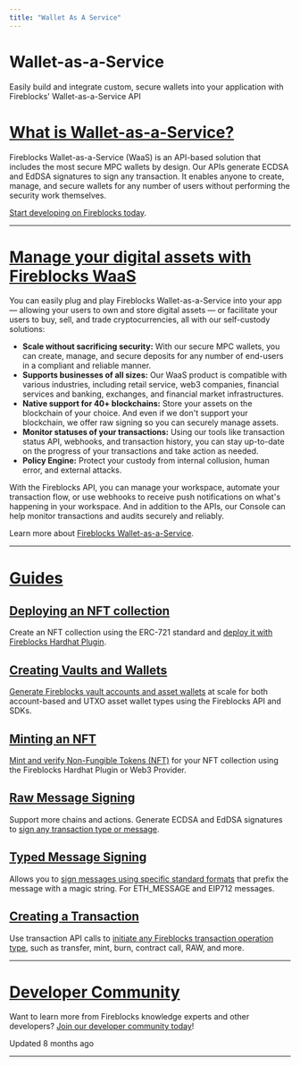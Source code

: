 ```yaml
---
title: "Wallet As A Service"
---
```

  
  # Wallet-as-a-Service

Easily build and integrate custom, secure wallets into your application with Fireblocks' Wallet-as-a-Service API

# [What is Wallet-as-a-Service?](#what-is-wallet-as-a-service)

Fireblocks Wallet-as-a-Service (WaaS) is an API-based solution that includes the most secure MPC wallets by design. Our APIs generate ECDSA and EdDSA signatures to sign any transaction. It enables anyone to create, manage, and secure wallets for any number of users without performing the security work themselves.

[Start developing on Fireblocks today](https://www.fireblocks.com/developer-sandbox-sign-up/?gl=1*19mlzew*_ga*MTY4ODc5Mjc3Ni%5B%E2%80%A6%5D_ga_D39L1D2ZX2*MTY4Nzg2MTQwOS4xNi4xLjE2ODc4Njc3OTMuMjcuMC4w).

* * *

# [Manage your digital assets with Fireblocks WaaS](#manage-your-digital-assets-with-fireblocks-waas)

You can easily plug and play Fireblocks Wallet-as-a-Service into your app — allowing your users to own and store digital assets — or facilitate your users to buy, sell, and trade cryptocurrencies, all with our self-custody solutions:

*   **Scale without sacrificing security:** With our secure MPC wallets, you can create, manage, and secure deposits for any number of end-users in a compliant and reliable manner.
*   **Supports businesses of all sizes:** Our WaaS product is compatible with various industries, including retail service, web3 companies, financial services and banking, exchanges, and financial market infrastructures.
*   **Native support for 40+ blockchains:** Store your assets on the blockchain of your choice. And even if we don't support your blockchain, we offer raw signing so you can securely manage assets.
*   **Monitor statuses of your transactions:** Using our tools like transaction status API, webhooks, and transaction history, you can stay up-to-date on the progress of your transactions and take action as needed.
*   **Policy Engine:** Protect your custody from internal collusion, human error, and external attacks.

With the Fireblocks API, you can manage your workspace, automate your transaction flow, or use webhooks to receive push notifications on what's happening in your workspace. And in addition to the APIs, our Console can help monitor transactions and audits securely and reliably.

Learn more about [Fireblocks Wallet-as-a-Service](https://www.fireblocks.com/platforms/mpc-wallet/).

* * *

# [Guides](#guides)
## [Deploying an NFT collection](#deploying-an-nft-collection)

Create an NFT collection using the ERC-721 standard and [deploy it with Fireblocks Hardhat Plugin](/docs/deploying-an-nft-collection).

## [Creating Vaults and Wallets](#creating-vaults-and-wallets)

[Generate Fireblocks vault accounts and asset wallets](/docs/creating-vaults-and-wallets) at scale for both account-based and UTXO asset wallet types using the Fireblocks API and SDKs.

## [Minting an NFT](#minting-an-nft)

[Mint and verify Non-Fungible Tokens (NFT)](/docs/minting-an-nft) for your NFT collection using the Fireblocks Hardhat Plugin or Web3 Provider.

## [Raw Message Signing](#raw-message-signing)

Support more chains and actions. Generate ECDSA and EdDSA signatures to [sign any transaction type or message](/docs/raw-message-signing).

## [Typed Message Signing](#typed-message-signing)

Allows you to [sign messages using specific standard formats](/docs/typed-message-signing) that prefix the message with a magic string. For ETH\_MESSAGE and EIP712 messages.

## [Creating a Transaction](#creating-a-transaction)

Use transaction API calls to [initiate any Fireblocks transaction operation type](/docs/creating-a-transaction), such as transfer, mint, burn, contract call, RAW, and more.

* * *

# [Developer Community](#developer-community)

Want to learn more from Fireblocks knowledge experts and other developers? [Join our developer community today](https://community.fireblocks.com/)!

Updated 8 months ago

* * *